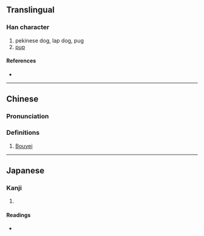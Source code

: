 {{character info/new}}
==Translingual==

===Han character===
{{Han char|rn=94|rad=犬|as=04|sn=7|four=45206|canj=KHL|ids=⿰犭中}}

# pekinese dog, lap dog, pug
# [[pup]]

====References====
* {{Han ref|kx=0708.021|dkj=20293|dj=1120.090|hdz=21336.050|uh=72C6|ud=29382|bh=CB64|bd=52068}}

----

==Chinese==
{{zh-forms}}

===Pronunciation===
{{zh-pron
|m=zhòng
|c=zung6
|cat=n
}}

===Definitions===
{{zh-hanzi}}

# {{lb|zh|historical}} [[Bouyei]]
#: {{zh-syn|布依}}

----

==Japanese==

===Kanji===
{{ja-kanji|grade=|rs=犬04}}

# {{defn|lang=ja|sort=犬04}}

====Readings====
* {{ja-readings
|goon=ちゅう
|kanon=ちゅう
|kun=ちん-
}}